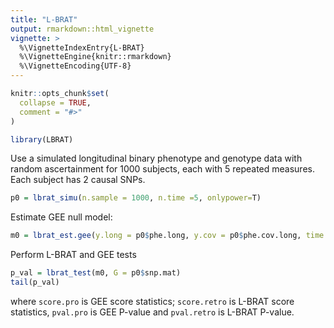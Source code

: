 ```yaml
---
title: "L-BRAT"
output: rmarkdown::html_vignette
vignette: >
  %\VignetteIndexEntry{L-BRAT}
  %\VignetteEngine{knitr::rmarkdown}
  %\VignetteEncoding{UTF-8}
---
```


```r
knitr::opts_chunk$set(
  collapse = TRUE,
  comment = "#>"
)
```

```r
library(LBRAT)
```

Use a simulated longitudinal binary phenotype and genotype data with random ascertainment for 1000 subjects, each with 5 repeated measures. Each subject has 2 causal SNPs.
```r
p0 = lbrat_simu(n.sample = 1000, n.time =5, onlypower=T)
```


Estimate GEE null model:
```r
m0 = lbrat_est.gee(y.long = p0$phe.long, y.cov = p0$phe.cov.long, time = p0$phe.time)

```

Perform L-BRAT and GEE tests
```r
p_val = lbrat_test(m0, G = p0$snp.mat)
tail(p_val)
```

where `score.pro` is GEE score statistics; `score.retro` is L-BRAT score statistics, `pval.pro` is GEE P-value and `pval.retro` is L-BRAT P-value.
